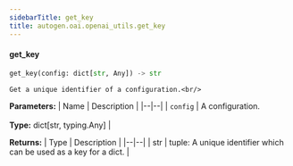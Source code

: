 ```yaml
---
sidebarTitle: get_key
title: autogen.oai.openai_utils.get_key
---
```


<code class="doc-symbol doc-symbol-heading doc-symbol-function"></code>
#### get_key

```python
get_key(config: dict[str, Any]) -> str
```

    Get a unique identifier of a configuration.<br/>

<b>Parameters:</b>
| Name | Description |
|--|--|
| `config` | A configuration.<br/><br/>**Type:** dict[str, typing.Any] |

<b>Returns:</b>
| Type | Description |
|--|--|
| str | tuple: A unique identifier which can be used as a key for a dict. |

<br />